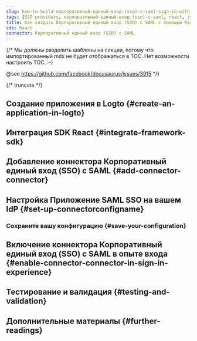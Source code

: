 ```yaml
---
slug: how-to-build-корпоративный-единый-вход-(sso)-с-saml-sign-in-with-react-and-logto
tags: [SSO providers, корпоративный-единый-вход-(sso)-с-saml, react, js, SAML authentication, enterprise login, SSO login]
title: Как создать Корпоративный единый вход (SSO) с SAML с помощью React
sdk: React
connector: Корпоративный единый вход (SSO) с SAML
---
```


{/*
  Мы должны разделить шаблоны на секции, потому что импортированный mdx не будет отображаться в TOC.
  Нет возможности настроить TOC. :-)

  @see https://github.com/facebook/docusaurus/issues/3915
*/}




{/* truncate */}

<Intro connector={connector} sdk="React" link="https://reactjs.org" />

## Создание приложения в Logto \{#create-an-application-in-logto}

<CreateApplication type="Single page app" framework="React" />

## Интеграция SDK React \{#integrate-framework-sdk}

<IntegrateSdk />

## Добавление коннектора Корпоративный единый вход (SSO) с SAML \{#add-connector-connector}

<AddSsoConnector framework="React" />

## Настройка Приложение SAML SSO на вашем IdP \{#set-up-connectorconfigname}

<ConnectorGuide />

### Сохраните вашу конфигурацию \{#save-your-configuration}

<SaveYourConfiguration connector={connector} />

## Включение коннектора Корпоративный единый вход (SSO) с SAML в опыте входа \{#enable-connector-connector-in-sign-in-experience}

<EnableSsoConnector />

## Тестирование и валидация \{#testing-and-validation}

<TestingAndValidation connector={connector} sdk="React" />

## Дополнительные материалы \{#further-readings}

<FurtherReadings />